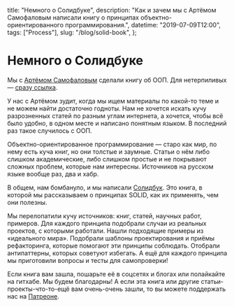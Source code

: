   title: "Немного о Солидбуке",
  description:
    "Как и зачем мы с Артёмом Самофаловым написали книгу о принципах объектно-ориентированного программирования.",
  datetime: "2019-07-09T12:00",
  tags: ["Process"],
  slug: "/blog/solid-book",
};

# Немного о Солидбуке

Мы с [Артёмом Самофаловым](https://github.com/dex157) сделали книгу об ООП. Для нетерпиливых — [сразу ссылка](https://ota-solid.now.sh).

У нас с Артёмом зудит, когда мы ищем материалы по какой-то теме и не можем найти достаточно годноты. Нам не хочется искать кучу разрозненных статей по разным углам интернета, а хочется, чтобы всё было удобно, в одном месте и написано понятным языком. В последний раз такое случилось с ООП.

Объектно-ориентированное программирование — старо как мир, по нему есть куча книг, но они толстые и заумные. Статьи о нём либо слишком академические, либо слишком простые и не покрывают сложных проблем, которые нам интересны. Источников на русском языке вообще раз, два и хабр.

В общем, нам бомбануло, и мы написали [Солидбук](https://ota-solid.now.sh). Это книга, в которой мы рассказываем о принципах SOLID, как их применять, чем они полезны.

Мы перелопатили кучу источников: книг, статей, научных работ, примеров. Для каждого принципа подобрали случаи из реальных проектов, с которыми работали. Нашли подходящие примеры из «идеального мира». Подобрали шаблоны проектирования и приёмы рефакторинга, которые помогают эти принципы соблюдать. Отобрали антипаттерны, которых советуют избегать. А ещё для каждого принципа мы приготовили вопросы и тесты для самопроверки!

Если книга вам зашла, пошарьте её в соцсетях и блогах или полайкайте на гитхабе. Мы будем благодарны! А если эта книга или другие статьи-проекты-что-то-ещё вам очень-очень зашли, то вы можете поддержать нас на [Патреоне](https://www.patreon.com/open_tech_authors).
